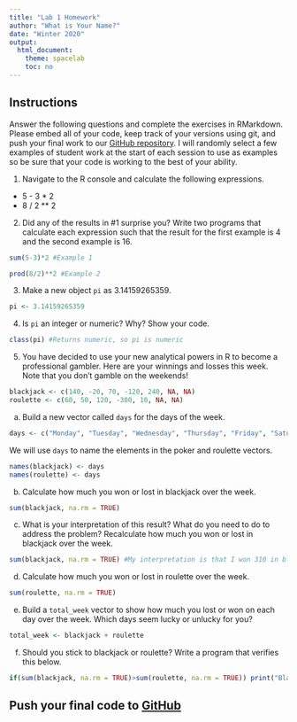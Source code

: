 ```yaml
---
title: "Lab 1 Homework"
author: "What is Your Name?"
date: "Winter 2020"
output:
  html_document:
    theme: spacelab
    toc: no
---
```


## Instructions
Answer the following questions and complete the exercises in RMarkdown. Please embed all of your code, keep track of your versions using git, and push your final work to our [GitHub repository](https://github.com/FRS417-DataScienceBiologists). I will randomly select a few examples of student work at the start of each session to use as examples so be sure that your code is working to the best of your ability.  

1. Navigate to the R console and calculate the following expressions.  
  + 5 - 3 * 2  
  + 8 / 2 ** 2  
  
2. Did any of the results in #1 surprise you? Write two programs that calculate each expression such that the result for the first example is 4 and the second example is 16.  
```r
sum(5-3)*2 #Example 1
```
```r
prod(8/2)**2 #Example 2
```

3. Make a new object `pi` as 3.14159265359.  
```r
pi <- 3.14159265359
```

4. Is `pi` an integer or numeric? Why? Show your code.  
```r
class(pi) #Returns numeric, so pi is numeric
```

5. You have decided to use your new analytical powers in R to become a professional gambler. Here are your winnings and losses this week. Note that you don't gamble on the weekends!  
```r
blackjack <- c(140, -20, 70, -120, 240, NA, NA)
roulette <- c(60, 50, 120, -300, 10, NA, NA)
```

a. Build a new vector called `days` for the days of the week. 
```r
days <- c("Monday", "Tuesday", "Wednesday", "Thursday", "Friday", "Saturday", "Sunday")
```


We will use `days` to name the elements in the poker and roulette vectors.
```r
names(blackjack) <- days
names(roulette) <- days
```

b. Calculate how much you won or lost in blackjack over the week.  
```r
sum(blackjack, na.rm = TRUE)
```


c. What is your interpretation of this result? What do you need to do to address the problem? Recalculate how much you won or lost in blackjack over the week.  
```r
sum(blackjack, na.rm = TRUE) #My interpretation is that I won 310 in blackjack over the course of the week. I probably need to go less often as my gambling problem is pretty bad if I'm going 5x a week.
```

d. Calculate how much you won or lost in roulette over the week.  
```r
sum(roulette, na.rm = TRUE)
```


e. Build a `total_week` vector to show how much you lost or won on each day over the week. Which days seem lucky or unlucky for you?
```r
total_week <- blackjack + roulette
```


f. Should you stick to blackjack or roulette? Write a program that verifies this below. 
```r
if(sum(blackjack, na.rm = TRUE)>sum(roulette, na.rm = TRUE)) print("Blackjack")  else print("Roulette") #stick to Blackjack
```

## Push your final code to [GitHub](https://github.com/FRS417-DataScienceBiologists)

